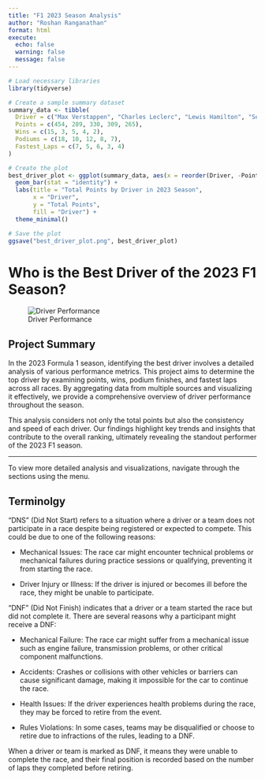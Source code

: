 ```yaml
---
title: "F1 2023 Season Analysis"
author: "Roshan Ranganathan"
format: html
execute:
  echo: false
  warning: false
  message: false
---
```


```r
# Load necessary libraries
library(tidyverse)

# Create a sample summary dataset
summary_data <- tibble(
  Driver = c("Max Verstappen", "Charles Leclerc", "Lewis Hamilton", "Sergio Perez", "George Russell"),
  Points = c(454, 289, 330, 309, 265),
  Wins = c(15, 3, 5, 4, 2),
  Podiums = c(18, 10, 12, 8, 7),
  Fastest_Laps = c(7, 5, 6, 3, 4)
)

# Create the plot
best_driver_plot <- ggplot(summary_data, aes(x = reorder(Driver, -Points), y = Points, fill = Driver)) +
  geom_bar(stat = "identity") +
  labs(title = "Total Points by Driver in 2023 Season",
       x = "Driver",
       y = "Total Points",
       fill = "Driver") +
  theme_minimal()

# Save the plot
ggsave("best_driver_plot.png", best_driver_plot)

```

# Who is the Best Driver of the 2023 F1 Season?

![Driver Performance](best_driver_plot.png)

## Project Summary

In the 2023 Formula 1 season, identifying the best driver involves a detailed analysis of various performance metrics. This project aims to determine the top driver by examining points, wins, podium finishes, and fastest laps across all races. By aggregating data from multiple sources and visualizing it effectively, we provide a comprehensive overview of driver performance throughout the season.

This analysis considers not only the total points but also the consistency and speed of each driver. Our findings highlight key trends and insights that contribute to the overall ranking, ultimately revealing the standout performer of the 2023 F1 season.

---

To view more detailed analysis and visualizations, navigate through the sections using the menu.


## Terminolgy
"DNS" (Did Not Start) refers to a situation where a driver or a team does not participate in a race despite being registered or expected to compete. This could be due to one of the following reasons:

* Mechanical Issues: The race car might encounter technical problems or mechanical failures during practice sessions or qualifying, preventing it from starting the race.

* Driver Injury or Illness: If the driver is injured or becomes ill before the race, they might be unable to participate.


"DNF" (Did Not Finish) indicates that a driver or a team started the race but did not complete it. There are several reasons why a participant might receive a DNF:

* Mechanical Failure: The race car might suffer from a mechanical issue such as engine failure, transmission problems, or other critical component malfunctions.

* Accidents: Crashes or collisions with other vehicles or barriers can cause significant damage, making it impossible for the car to continue the race.

* Health Issues: If the driver experiences health problems during the race, they may be forced to retire from the event.

* Rules Violations: In some cases, teams may be disqualified or choose to retire due to infractions of the rules, leading to a DNF.

When a driver or team is marked as DNF, it means they were unable to complete the race, and their final position is recorded based on the number of laps they completed before retiring.